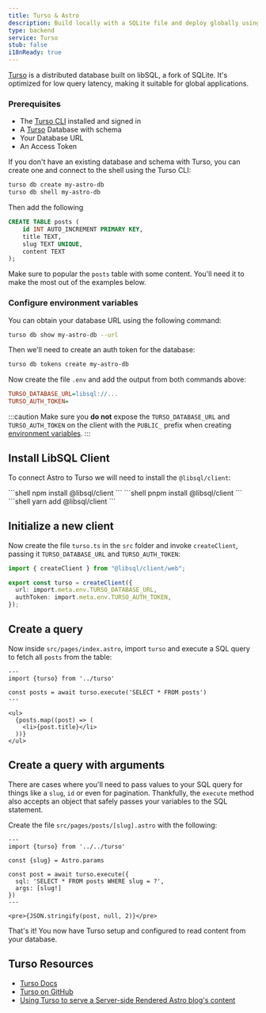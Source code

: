```yaml
---
title: Turso & Astro
description: Build locally with a SQLite file and deploy globally using Turso.
type: backend
service: Turso
stub: false
i18nReady: true
---
```


[Turso](https://turso.tech) is a distributed database built on libSQL, a fork of SQLite. It's optimized for low query latency, making it suitable for global applications.

### Prerequisites

- The [Turso CLI](https://docs.turso.tech/reference/turso-cli) installed and signed in
- A [Turso](https://turso.tech) Database with schema
- Your Database URL
- An Access Token

If you don't have an existing database and schema with Turso, you can create one and connect to the shell using the Turso CLI:

```bash
turso db create my-astro-db
turso db shell my-astro-db
```

Then add the following

```sql
CREATE TABLE posts (
    id INT AUTO_INCREMENT PRIMARY KEY,
    title TEXT,
    slug TEXT UNIQUE,
    content TEXT
);
```

Make sure to popular the `posts` table with some content. You'll need it to make the most out of the examples below.

### Configure environment variables

You can obtain your database URL using the following command:

```bash
turso db show my-astro-db --url
```

Then we'll need to create an auth token for the database:

```bash
turso db tokens create my-astro-db
```

Now create the file `.env` and add the output from both commands above:

```ini title=".env"
TURSO_DATABASE_URL=libsql://...
TURSO_AUTH_TOKEN=
```

:::caution
Make sure you **do not** expose the `TURSO_DATABASE_URL` and `TURSO_AUTH_TOKEN` on the client with the `PUBLIC_` prefix when creating [environment variables](/en/guides/environment-variables/).
:::

## Install LibSQL Client

To connect Astro to Turso we will need to install the `@libsql/client`:

<PackageManagerTabs>
  <Fragment slot="npm">
    ```shell
    npm install @libsql/client
    ```
  </Fragment>
  <Fragment slot="pnpm">
    ```shell
    pnpm install @libsql/client
    ```
  </Fragment>
  <Fragment slot="yarn">
    ```shell
    yarn add @libsql/client
    ```
  </Fragment>
</PackageManagerTabs>

## Initialize a new client

Now create the file `turso.ts` in the `src` folder and invoke `createClient`, passing it `TURSO_DATABASE_URL` and `TURSO_AUTH_TOKEN`:

```ts
import { createClient } from "@libsql/client/web";

export const turso = createClient({
  url: import.meta.env.TURSO_DATABASE_URL,
  authToken: import.meta.env.TURSO_AUTH_TOKEN,
});
```

## Create a query

Now inside `src/pages/index.astro`, import `turso` and execute a SQL query to fetch all `posts` from the table:

```astro title="src/pages/index.astro"
---
import {turso} from '../turso'

const posts = await turso.execute('SELECT * FROM posts')
---

<ul>
  {posts.map((post) => (
    <li>{post.title}</li>
  ))}
</ul>
```

## Create a query with arguments

There are cases where you'll need to pass values to your SQL query for things like a `slug`, `id` or even for pagination. Thankfully, the `execute` method also accepts an object that safely passes your variables to the SQL statement.

Create the file `src/pages/posts/[slug].astro` with the following:

```astro title="src/pages/posts/[slug].astro"
---
import {turso} from '../../turso'

const {slug} = Astro.params

const post = await turso.execute({
  sql: 'SELECT * FROM posts WHERE slug = ?',
  args: [slug!]
})
---

<pre>{JSON.stringify(post, null, 2)}</pre>
```

That's it! You now have Turso setup and configured to read content from your database.

## Turso Resources
- [Turso Docs](https://docs.turso.tech)
- [Turso on GitHub](https://github.com/tursodatabase)
- [Using Turso to serve a Server-side Rendered Astro blog's content](https://blog.turso.tech/using-turso-to-serve-a-server-side-rendered-astro-blogs-content-58caa6188bd5)
